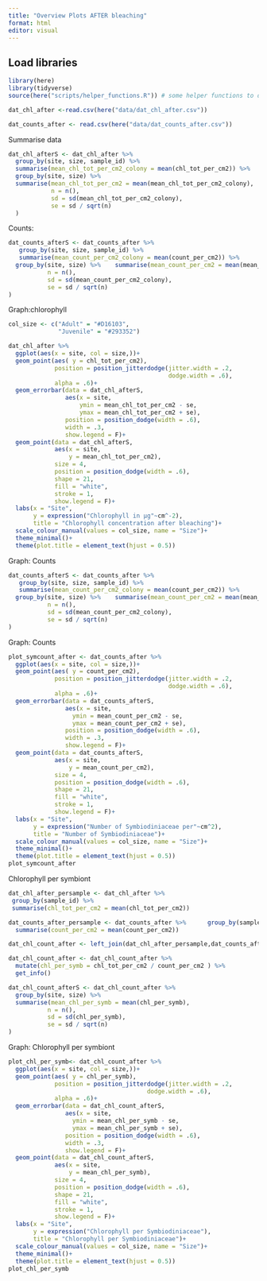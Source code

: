 ```yaml
---
title: "Overview Plots AFTER bleaching"
format: html
editor: visual
---
```


## Load libraries

```r
library(here)
library(tidyverse)
source(here("scripts/helper_functions.R")) # some helper functions to deal with sample IDs
```

```r
dat_chl_after <-read.csv(here("data/dat_chl_after.csv"))

dat_counts_after <- read.csv(here("data/dat_counts_after.csv"))
```

Summarise data

```r
dat_chl_afterS <- dat_chl_after %>% 
  group_by(site, size, sample_id) %>% 
  summarise(mean_chl_tot_per_cm2_colony = mean(chl_tot_per_cm2)) %>% 
  group_by(site, size) %>% 
  summarise(mean_chl_tot_per_cm2 = mean(mean_chl_tot_per_cm2_colony),
            n = n(),
            sd = sd(mean_chl_tot_per_cm2_colony),
            se = sd / sqrt(n)
  )
```

Counts:

```r
dat_counts_afterS <- dat_counts_after %>% 
   group_by(site, size, sample_id) %>% 
   summarise(mean_count_per_cm2_colony = mean(count_per_cm2)) %>% 
  group_by(site, size) %>%    summarise(mean_count_per_cm2 = mean(mean_count_per_cm2_colony),
           n = n(),
           sd = sd(mean_count_per_cm2_colony),
           se = sd / sqrt(n)
)
```

Graph:chlorophyll

```r

col_size <- c("Adult" = "#D16103",
              "Juvenile" = "#293352")

dat_chl_after %>% 
  ggplot(aes(x = site, col = size,))+
  geom_point(aes( y = chl_tot_per_cm2), 
             position = position_jitterdodge(jitter.width = .2, 
                                             dodge.width = .6),
             alpha = .6)+
  geom_errorbar(data = dat_chl_afterS, 
                aes(x = site,
                    ymin = mean_chl_tot_per_cm2 - se,
                    ymax = mean_chl_tot_per_cm2 + se),
                position = position_dodge(width = .6),
                width = .3,
                show.legend = F)+
  geom_point(data = dat_chl_afterS, 
             aes(x = site, 
                 y = mean_chl_tot_per_cm2), 
             size = 4,
             position = position_dodge(width = .6), 
             shape = 21, 
             fill = "white", 
             stroke = 1, 
             show.legend = F)+
  labs(x = "Site", 
       y = expression("Chlorophyll in µg"~cm^-2), 
       title = "Chlorophyll concentration after bleaching")+
  scale_colour_manual(values = col_size, name = "Size")+
  theme_minimal()+
  theme(plot.title = element_text(hjust = 0.5))

```

Graph: Counts

```r
dat_counts_afterS <- dat_counts_after %>% 
   group_by(site, size, sample_id) %>% 
   summarise(mean_count_per_cm2_colony = mean(count_per_cm2)) %>% 
  group_by(site, size) %>%    summarise(mean_count_per_cm2 = mean(mean_count_per_cm2_colony),
           n = n(),
           sd = sd(mean_count_per_cm2_colony),
           se = sd / sqrt(n)
)
```

Graph: Counts

```r

plot_symcount_after <- dat_counts_after %>% 
  ggplot(aes(x = site, col = size,))+
  geom_point(aes( y = count_per_cm2), 
             position = position_jitterdodge(jitter.width = .2, 
                                             dodge.width = .6),
             alpha = .6)+
  geom_errorbar(data = dat_counts_afterS, 
                aes(x = site,
                  ymin = mean_count_per_cm2 - se,
                  ymax = mean_count_per_cm2 + se),
                position = position_dodge(width = .6),
                width = .3,
                show.legend = F)+
  geom_point(data = dat_counts_afterS, 
             aes(x = site, 
                 y = mean_count_per_cm2), 
             size = 4,
             position = position_dodge(width = .6), 
             shape = 21, 
             fill = "white", 
             stroke = 1, 
             show.legend = F)+
  labs(x = "Site", 
       y = expression("Number of Symbiodiniaceae per"~cm^2), 
       title = "Number of Symbiodiniaceae")+
  scale_colour_manual(values = col_size, name = "Size")+
  theme_minimal()+
  theme(plot.title = element_text(hjust = 0.5))
plot_symcount_after
```

Chlorophyll per symbiont

```r
dat_chl_after_persample <- dat_chl_after %>% 
 group_by(sample_id) %>% 
 summarise(chl_tot_per_cm2 = mean(chl_tot_per_cm2))

dat_counts_after_persample <- dat_counts_after %>%      group_by(sample_id) %>% 
  summarise(count_per_cm2 = mean(count_per_cm2))

dat_chl_count_after <- left_join(dat_chl_after_persample,dat_counts_after_persample, by = "sample_id")

dat_chl_count_after <- dat_chl_count_after %>%
  mutate(chl_per_symb = chl_tot_per_cm2 / count_per_cm2 ) %>%
  get_info()

```

```r
dat_chl_count_afterS <- dat_chl_count_after %>% 
  group_by(site, size) %>%  
  summarise(mean_chl_per_symb = mean(chl_per_symb),
           n = n(),
           sd = sd(chl_per_symb),
           se = sd / sqrt(n)
)
```

Graph: Chlorophyll per symbiont

```r

plot_chl_per_symb<- dat_chl_count_after %>% 
  ggplot(aes(x = site, col = size,))+
  geom_point(aes( y = chl_per_symb), 
             position = position_jitterdodge(jitter.width = .2, 
                                       dodge.width = .6),
             alpha = .6)+
  geom_errorbar(data = dat_chl_count_afterS, 
                aes(x = site,
                  ymin = mean_chl_per_symb - se,
                  ymax = mean_chl_per_symb + se),
                position = position_dodge(width = .6),
                width = .3,
                show.legend = F)+
  geom_point(data = dat_chl_count_afterS, 
             aes(x = site, 
                 y = mean_chl_per_symb), 
             size = 4,
             position = position_dodge(width = .6), 
             shape = 21, 
             fill = "white", 
             stroke = 1, 
             show.legend = F)+
  labs(x = "Site", 
       y = expression("Chlorophyll per Symbiodiniaceae"), 
       title = "Chlorophyll per Symbiodiniaceae")+
  scale_colour_manual(values = col_size, name = "Size")+
  theme_minimal()+
  theme(plot.title = element_text(hjust = 0.5))
plot_chl_per_symb
```
